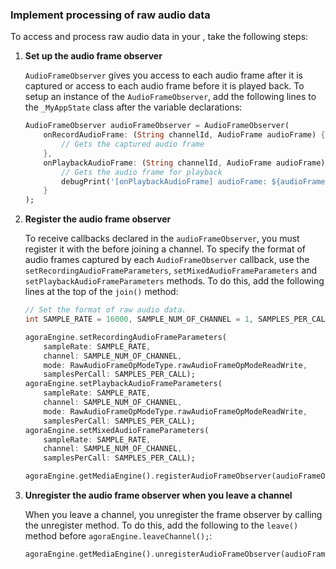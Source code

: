 
<PlatformWrapper platform="flutter">

### Implement processing of raw audio data

To access and process raw audio data in your <Vpl k="CLIENT" />, take the following steps:

1.  **Set up the audio frame observer**

    `AudioFrameObserver` gives you access to each audio frame after it is captured or access to each audio frame before it is played back. To setup an instance of the `AudioFrameObserver`, add the following lines to the `_MyAppState` class after the variable declarations:

    ```dart
    AudioFrameObserver audioFrameObserver = AudioFrameObserver(
        onRecordAudioFrame: (String channelId, AudioFrame audioFrame) {
            // Gets the captured audio frame
        },
        onPlaybackAudioFrame: (String channelId, AudioFrame audioFrame) {
            // Gets the audio frame for playback
            debugPrint('[onPlaybackAudioFrame] audioFrame: ${audioFrame.toJson()}');
        }
    );
    ```
  
1.  **Register the audio frame observer**

    To receive callbacks declared in the `audioFrameObserver`, you must register it with the <Vg k="ENGINE" /> before joining a channel. To specify the format of audio frames captured by each `AudioFrameObserver` callback, use the `setRecordingAudioFrameParameters`, `setMixedAudioFrameParameters` and `setPlaybackAudioFrameParameters` methods. To do this, add the following lines at the top of the `join()` method:

    ```dart
    // Set the format of raw audio data.
    int SAMPLE_RATE = 16000, SAMPLE_NUM_OF_CHANNEL = 1, SAMPLES_PER_CALL = 1024;

    agoraEngine.setRecordingAudioFrameParameters(
        sampleRate: SAMPLE_RATE,
        channel: SAMPLE_NUM_OF_CHANNEL,
        mode: RawAudioFrameOpModeType.rawAudioFrameOpModeReadWrite,
        samplesPerCall: SAMPLES_PER_CALL);
    agoraEngine.setPlaybackAudioFrameParameters(
        sampleRate: SAMPLE_RATE,
        channel: SAMPLE_NUM_OF_CHANNEL,
        mode: RawAudioFrameOpModeType.rawAudioFrameOpModeReadWrite,
        samplesPerCall: SAMPLES_PER_CALL);
    agoraEngine.setMixedAudioFrameParameters(
        sampleRate: SAMPLE_RATE,
        channel: SAMPLE_NUM_OF_CHANNEL,
        samplesPerCall: SAMPLES_PER_CALL);

    agoraEngine.getMediaEngine().registerAudioFrameObserver(audioFrameObserver);
    ```

4.  **Unregister the audio frame observer when you leave a channel**

    When you leave a channel, you unregister the frame observer by calling the unregister method. To do this, add the following to the `leave()` method before `agoraEngine.leaveChannel();`:

    ```dart
    agoraEngine.getMediaEngine().unregisterAudioFrameObserver(audioFrameObserver);
    ```

</PlatformWrapper>